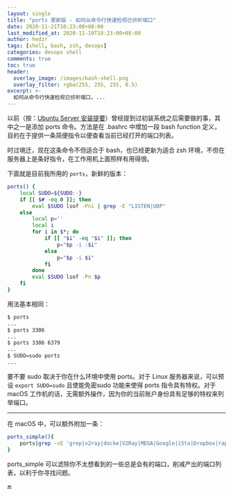 ```yaml
---
layout: single
title: "ports 更新版 - 如何从命令行快速检视已侦听端口"
date: 2020-11-21T10:23:00+08:00
last_modified_at: 2020-11-19T10:23:00+08:00
author: hedzr
tags: [shell, bash, zsh, devops]
categories: devops shell
comments: true
toc: true
header:
  overlay_image: /images/bash-shell.png
  overlay_filter: rgba(255, 255, 255, 0.5)
excerpt: >-
  如何从命令行快速检视已侦听端口，...
---
```


以前（按：[Ubuntu Server 安装提要](/devops/linux/ubuntu-20.04-setup-essentials/)）曾经提到过初装系统之后需要做的事，其中之一是添加 ports 命令。方法是在 .bashrc 中增加一段 bash function 定义，目的在于提供一条简便指令以便查看当前已经打开的端口列表。

时过境迁，现在这条命令不但适合于 bash，也已经更新为适合 zsh 环境，不但在服务器上是条好指令，在工作用机上面照样有用得很。

下面就是目前我所用的 `ports`，新鲜的版本：

```bash
ports() {
    local SUDO=${SUDO:-}
    if [[ $# -eq 0 ]]; then
        eval $SUDO lsof -Pni | grep -E "LISTEN|UDP"
    else
        local p=''
        local i
        for i in $*; do
            if [[ "$i" -eq "$i" ]]; then
                p="$p -i :$i"
            else
                p="$p -i $i"
            fi
        done
        eval $SUDO lsof -Pn $p
    fi
}
```

用法基本相同：

```bash
$ ports
...
$ ports 3306
...
$ ports 3306 6379
...
$ SUDO=sudo ports
...
```

要不要 sudo 取决于你在什么环境中使用 ports。对于 Linux 服务器来说，可以预设 `export SUDO=sudo` 且使能免密sudo 功能来使得 ports 指令具有特权。对于 macOS 工作机的话，无需额外操作，因为你的当前账户身份具有足够的特权来列举端口。

---

在 macOS 中，可以额外附加一条：

```bash
ports_simple(){
	ports|grep -vE 'grep|v2ray|docke|V2Ray|MEGA|Google|iSta|Dropbox|rapportd|sharingd|PDF|WeChat|clion|WiFi|loginwind|identitys|assistant'
}
```

ports_simple 可以滤除你不太想看到的一些总是会有的端口，削减产出的端口列表，以利于你寻找问题。

🔚

